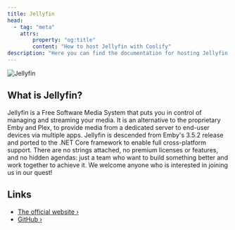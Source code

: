 ```yaml
---
title: Jellyfin
head:
  - tag: "meta"
    attrs:
        property: "og:title"
        content: "How to host Jellyfin with Coolify"
description: "Here you can find the documentation for hosting Jellyfin with Coolify."
---
```



<Badge text="One-click setup." variant="note" size="large" />

![Jellyfin](https://raw.githubusercontent.com/jellyfin/jellyfin-ux/master/branding/SVG/banner-logo-solid.svg?sanitize=true)

## What is Jellyfin?

Jellyfin is a Free Software Media System that puts you in control of managing and streaming your media. It is an alternative to the proprietary Emby and Plex, to provide media from a dedicated server to end-user devices via multiple apps. Jellyfin is descended from Emby's 3.5.2 release and ported to the .NET Core framework to enable full cross-platform support. There are no strings attached, no premium licenses or features, and no hidden agendas: just a team who want to build something better and work together to achieve it. We welcome anyone who is interested in joining us in our quest!

## Links

- [The official website ›](https://jellyfin.org/)
- [GitHub ›](https://github.com/jellyfin/jellyfin)
